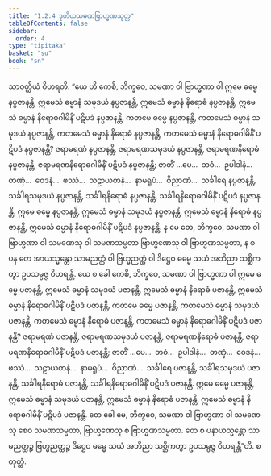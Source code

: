 ```yaml
---
title: "1.2.4 ဒုတိယသမဏဗြာဟ္မဏသုတ္တ"
tableOfContents: false
sidebar:
  order: 4
type: "tipitaka"
basket: "su"
book: "sn"
---
```



<DynamicBreadcrumb />

<Division number="14" book="sn" e="ch" v="18" p="281">

<Paragraph number="83" book="sn">
သာဝတ္ထိယံ ဝိဟရတိ. “ယေ ဟိ ကေစိ, ဘိက္ခဝေ, သမဏာ ဝါ ဗြာဟ္မဏာ ဝါ ဣမေ ဓမ္မေ နပ္ပဇာနန္တိ, ဣမေသံ ဓမ္မာနံ သမုဒယံ နပ္ပဇာနန္တိ, ဣမေသံ ဓမ္မာနံ နိရောဓံ နပ္ပဇာနန္တိ, ဣမေသံ ဓမ္မာနံ နိရောဓဂါမိနိံ ပဋိပဒံ နပ္ပဇာနန္တိ, ကတမေ ဓမ္မေ နပ္ပဇာနန္တိ, ကတမေသံ ဓမ္မာနံ သမုဒယံ နပ္ပဇာနန္တိ, ကတမေသံ ဓမ္မာနံ နိရောဓံ နပ္ပဇာနန္တိ, ကတမေသံ ဓမ္မာနံ နိရောဓဂါမိနိံ ပဋိပဒံ နပ္ပဇာနန္တိ?
</Paragraph>

<Paragraph number="84" book="sn">
ဇရာမရဏံ နပ္ပဇာနန္တိ, ဇရာမရဏသမုဒယံ နပ္ပဇာနန္တိ, ဇရာမရဏနိရောဓံ နပ္ပဇာနန္တိ, ဇရာမရဏနိရောဓဂါမိနိံ ပဋိပဒံ နပ္ပဇာနန္တိ; ဇာတိံ …ပေ…  ဘဝံ…  ဥပါဒါနံ…  တဏှံ…  ဝေဒနံ…  ဖဿံ…  သဠာယတနံ…  နာမရူပံ…  ဝိညာဏံ…  သင်္ခါရေ နပ္ပဇာနန္တိ, သင်္ခါရသမုဒယံ နပ္ပဇာနန္တိ, သင်္ခါရနိရောဓံ နပ္ပဇာနန္တိ, သင်္ခါရနိရောဓဂါမိနိံ ပဋိပဒံ နပ္ပဇာနန္တိ. ဣမေ ဓမ္မေ နပ္ပဇာနန္တိ, ဣမေသံ ဓမ္မာနံ သမုဒယံ နပ္ပဇာနန္တိ, ဣမေသံ ဓမ္မာနံ နိရောဓံ နပ္ပဇာနန္တိ, ဣမေသံ ဓမ္မာနံ နိရောဓဂါမိနိံ ပဋိပဒံ နပ္ပဇာနန္တိ. န မေ တေ, ဘိက္ခဝေ, သမဏာ ဝါ ဗြာဟ္မဏာ ဝါ သမဏေသု ဝါ သမဏသမ္မတာ ဗြာဟ္မဏေသု ဝါ ဗြာဟ္မဏသမ္မတာ, န စ ပန တေ အာယသ္မန္တော သာမညတ္ထံ ဝါ ဗြဟ္မညတ္ထံ ဝါ ဒိဋ္ဌေဝ ဓမ္မေ သယံ အဘိညာ သစ္ဆိကတွာ ဥပသမ္ပဇ္ဇ ဝိဟရန္တိ.
</Paragraph>

<Paragraph number="85" book="sn">
ယေ စ ခေါ ကေစိ, ဘိက္ခဝေ, သမဏာ ဝါ ဗြာဟ္မဏာ ဝါ ဣမေ ဓမ္မေ ပဇာနန္တိ, ဣမေသံ ဓမ္မာနံ သမုဒယံ ပဇာနန္တိ, ဣမေသံ ဓမ္မာနံ နိရောဓံ ပဇာနန္တိ, ဣမေသံ ဓမ္မာနံ နိရောဓဂါမိနိံ ပဋိပဒံ ပဇာနန္တိ, ကတမေ ဓမ္မေ ပဇာနန္တိ, ကတမေသံ ဓမ္မာနံ သမုဒယံ ပဇာနန္တိ, ကတမေသံ ဓမ္မာနံ နိရောဓံ ပဇာနန္တိ, ကတမေသံ ဓမ္မာနံ နိရောဓဂါမိနိံ ပဋိပဒံ ပဇာနန္တိ?
</Paragraph>

<Paragraph number="86" book="sn">
ဇရာမရဏံ ပဇာနန္တိ, ဇရာမရဏသမုဒယံ ပဇာနန္တိ, ဇရာမရဏနိရောဓံ ပဇာနန္တိ, ဇရာမရဏနိရောဓဂါမိနိံ ပဋိပဒံ ပဇာနန္တိ; ဇာတိံ …ပေ…  ဘဝံ…  ဥပါဒါနံ…  တဏှံ…  ဝေဒနံ…  ဖဿံ…  သဠာယတနံ…  နာမရူပံ…  ဝိညာဏံ…  သင်္ခါရေ ပဇာနန္တိ, သင်္ခါရသမုဒယံ ပဇာနန္တိ, သင်္ခါရနိရောဓံ ပဇာနန္တိ, သင်္ခါရနိရောဓဂါမိနိံ ပဋိပဒံ ပဇာနန္တိ. ဣမေ ဓမ္မေ ပဇာနန္တိ, ဣမေသံ ဓမ္မာနံ သမုဒယံ ပဇာနန္တိ, ဣမေသံ ဓမ္မာနံ နိရောဓံ ပဇာနန္တိ, ဣမေသံ ဓမ္မာနံ နိရောဓဂါမိနိံ ပဋိပဒံ ပဇာနန္တိ. တေ ခေါ မေ, ဘိက္ခဝေ, သမဏာ ဝါ ဗြာဟ္မဏာ ဝါ သမဏေသု စေဝ သမဏသမ္မတာ, ဗြာဟ္မဏေသု စ ဗြာဟ္မဏသမ္မတာ. တေ စ ပနာယသ္မန္တော သာမညတ္ထဉ္စ ဗြဟ္မညတ္ထဉ္စ ဒိဋ္ဌေဝ ဓမ္မေ သယံ အဘိညာ သစ္ဆိကတွာ ဥပသမ္ပဇ္ဇ ဝိဟရန္တီ”တိ.

</Paragraph>
</Division>

<Paragraph number="87" type="center" book="sn">
စတုတ္ထံ.
</Paragraph>
